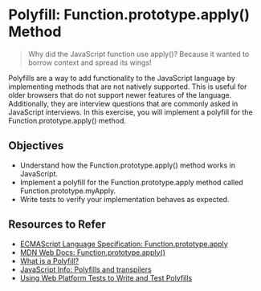 # Polyfill: Function.prototype.apply() Method

> Why did the JavaScript function use apply()? Because it wanted to borrow context and spread its wings!

Polyfills are a way to add functionality to the JavaScript language by implementing methods that are not natively supported. This is useful for older browsers that do not support newer features of the language. Additionally, they are interview questions that are commonly asked in JavaScript interviews. In this exercise, you will implement a polyfill for the Function.prototype.apply() method.

## Objectives

- Understand how the Function.prototype.apply() method works in JavaScript.
- Implement a polyfill for the Function.prototype.apply method called Function.prototype.myApply.
- Write tests to verify your implementation behaves as expected.

## Resources to Refer

- [ECMAScript Language Specification: Function.prototype.apply](https://tc39.es/ecma262/multipage/fundamental-objects.html#sec-function.prototype.apply)
- [MDN Web Docs: Function.prototype.apply()](https://developer.mozilla.org/en-US/docs/Web/JavaScript/Reference/Global_Objects/Function/apply)
- [What is a Polyfill?](https://remysharp.com/2010/10/08/what-is-a-polyfill)
- [JavaScript Info: Polyfills and transpilers](https://javascript.info/polyfills)
- [Using Web Platform Tests to Write and Test Polyfills](https://www.oddbird.net/2023/05/01/web-platform-tests-polyfills/)
